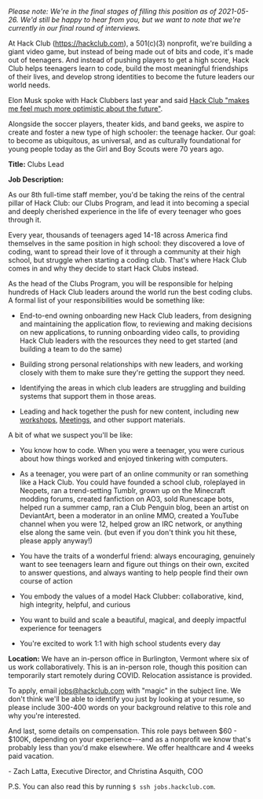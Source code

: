 _Please note: We're in the final stages of filling this position as of 2021-05-26. We'd still be happy to hear from you, but we want to note that we're currently in our final round of interviews._

At Hack Club (https://hackclub.com), a 501(c)(3) nonprofit, we're building a giant video game, but instead of being made out of bits and code, it's made out of teenagers. And instead of pushing players to get a high score, Hack Club helps teenagers learn to code, build the most meaningful friendships of their lives, and develop strong identities to become the future leaders our world needs.

Elon Musk spoke with Hack Clubbers last year and said [Hack Club "makes me feel much more optimistic about the future"](https://hackclub.com/elon/).

Alongside the soccer players, theater kids, and band geeks, we aspire to create and foster a new type of high schooler: the teenage hacker. Our goal: to become as ubiquitous, as universal, and as culturally foundational for young people today as the Girl and Boy Scouts were 70 years ago.

**Title:** Clubs Lead

**Job Description:**

As our 8th full-time staff member, you'd be taking the reins of the central pillar of Hack Club: our Clubs Program, and lead it into becoming a special and deeply cherished experience in the life of every teenager who goes through it.

Every year, thousands of teenagers aged 14-18 across America find themselves in the same position in high school: they discovered a love of coding, want to spread their love of it through a community at their high school, but struggle when starting a coding club. That's where Hack Club comes in and why they decide to start Hack Clubs instead.

As the head of the Clubs Program, you will be responsible for helping hundreds of Hack Club leaders around the world run the best coding clubs. A formal list of your responsibilities would be something like:

- End-to-end owning onboarding new Hack Club leaders, from designing and maintaining the application flow, to reviewing and making decisions on new applications, to running onboarding video calls, to providing Hack Club leaders with the resources they need to get started (and building a team to do the same)

- Building strong personal relationships with new leaders, and working closely with them to make sure they're getting the support they need.

- Identifying the areas in which club leaders are struggling and building systems that support them in those areas.

- Leading and hack together the push for new content, including new [workshops](https://workshops.hackclub.com/), [Meetings](https://meetings.hackclub.com/), and other support materials.

A bit of what we suspect you'll be like:

- You know how to code. When you were a teenager, you were curious about how things worked and enjoyed tinkering with computers.

- As a teenager, you were part of an online community or ran something like a Hack Club. You could have founded a school club, roleplayed in Neopets, ran a trend-setting Tumblr, grown up on the Minecraft modding forums, created fanfiction on AO3, sold Runescape bots, helped run a summer camp, ran a Club Penguin blog, been an artist on DeviantArt, been a moderator in an online MMO, created a YouTube channel when you were 12, helped grow an IRC network, or anything else along the same vein. (but even if you don't think you hit these, please apply anyway!)

- You have the traits of a wonderful friend: always encouraging, genuinely want to see teenagers learn and figure out things on their own, excited to answer questions, and always wanting to help people find their own course of action

- You embody the values of a model Hack Clubber: collaborative, kind, high integrity, helpful, and curious

- You want to build and scale a beautiful, magical, and deeply impactful experience for teenagers

- You're excited to work 1:1 with high school students every day

**Location:** We have an in-person office in Burlington, Vermont where six of us work collaboratively. This is an in-person role, though this position can temporarily start remotely during COVID. Relocation assistance is provided.

To apply, email <jobs@hackclub.com> with "magic" in the subject line. We don't think we'll be able to identify you just by looking at your resume, so please include 300-400 words on your background relative to this role and why you're interested.

And last, some details on compensation. This role pays between $60 - $100K, depending on your experience---and as a nonprofit we know that's probably less than you'd make elsewhere. We offer healthcare and 4 weeks paid vacation.

\- Zach Latta, Executive Director, and Christina Asquith, COO

P.S. You can also read this by running `$ ssh jobs.hackclub.com`.
